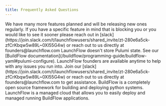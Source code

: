 ```yaml
---
title: Frequently Asked Questions
---
```


<AccordionGroup>
  <Accordion title="When will LaunchFlow support [X]?">
    We have many more features planned and will be releasing new ones regularly. If you have a specific feature in mind that is blocking you or you would like to see it sooner please reach out in [slack](https://join.slack.com/t/launchflowusers/shared_invite/zt-280e6a5ck-zfCrKbqw5w89L~0Xl55G4w) or reach out to us directly at founders@launchflow.com
  </Accordion>
  <Accordion title="Does LaunchFlow store my Pulumi state?">
    LaunchFlow doesn't store Pulumi state. See our [BuildFlow documentation](/buildflow/programming-guide/buildflow-yaml#pulumi-configure).
  </Accordion>
  <Accordion title="Something went wrong and I need help?">
    LaunchFlow founders are available anytime to help with any issues you run into. Join our [slack](https://join.slack.com/t/launchflowusers/shared_invite/zt-280e6a5ck-zfCrKbqw5w89L~0Xl55G4w) or reach out to us directly at founders@launchflow.com to get assistance.
  </Accordion>
  <Accordion title="What is the difference between BuildFlow and LaunchFlow?">
    BuildFlow is a completely open source framework for building and deploying python systems. LaunchFlow is a managed cloud that allows you to easily deploy and managed running BuildFlow applications.
  </Accordion>
</AccordionGroup>